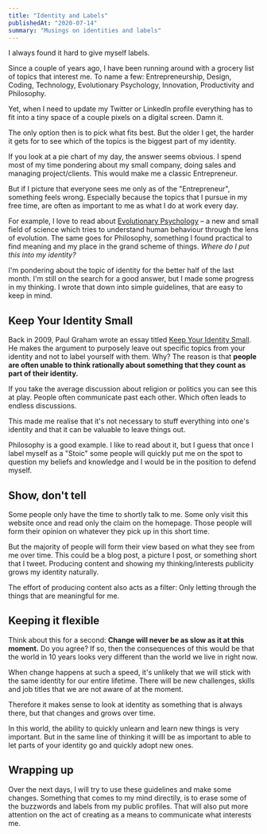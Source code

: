 ```yaml
---
title: "Identity and Labels"
publishedAt: "2020-07-14"
summary: "Musings on identities and labels"
---
```


I always found it hard to give myself labels.

Since a couple of years ago, I have been running around with a grocery list of topics that interest me. To name a few: Entrepreneurship, Design, Coding, Technology, Evolutionary Psychology, Innovation, Productivity and Philosophy.

Yet, when I need to update my Twitter or LinkedIn profile everything has to fit into a tiny space of a couple pixels on a digital screen. Damn it.

The only option then is to pick what fits best. But the older I get, the harder it gets for to see which of the topics is the biggest part of my identity.

If you look at a pie chart of my day, the answer seems obvious. I spend most of my time pondering about my small company, doing sales and managing project/clients. This would make me a classic Entrepreneur.

But if I picture that everyone sees me only as of the "Entrepreneur", something feels wrong. Especially because the topics that I pursue in my free time, are often as important to me as what I do at work every day.

For example, I love to read about [Evolutionary Psychology](https://www.cep.ucsb.edu/primer.html) – a new and small field of science which tries to understand human behaviour through the lens of evolution. The same goes for Philosophy, something I found practical to find meaning and my place in the grand scheme of things. _Where do I put this into my identity?_

I'm pondering about the topic of identity for the better half of the last month. I'm still on the search for a good answer, but I made some progress in my thinking. I wrote that down into simple guidelines, that are easy to keep in mind.

## Keep Your Identity Small

Back in 2009, Paul Graham wrote an essay titled [Keep Your Identity Small](http://www.paulgraham.com/identity.html). He makes the argument to purposely leave out specific topics from your identity and not to label yourself with them. Why? The reason is that **people are often unable to think rationally about something that they count as part of their identity.**

If you take the average discussion about religion or politics you can see this at play. People often communicate past each other. Which often leads to endless discussions.

This made me realise that it's not necessary to stuff everything into one's identity and that it can be valuable to leave things out.

Philosophy is a good example. I like to read about it, but I guess that once I label myself as a "Stoic" some people will quickly put me on the spot to question my beliefs and knowledge and I would be in the position to defend myself.

## Show, don't tell

Some people only have the time to shortly talk to me. Some only visit this website once and read only the claim on the homepage. Those people will form their opinion on whatever they pick up in this short time.

But the majority of people will form their view based on what they see from me over time. This could be a blog post, a picture I post, or something short that I tweet. Producing content and showing my thinking/interests publicity grows my identity naturally.

The effort of producing content also acts as a filter: Only letting through the things that are meaningful for me.

## Keeping it flexible

Think about this for a second: **Change will never be as slow as it at this moment.** Do you agree? If so, then the consequences of this would be that the world in 10 years looks very different than the world we live in right now.

When change happens at such a speed, it's unlikely that we will stick with the same identity for our entire lifetime. There will be new challenges, skills and job titles that we are not aware of at the moment.

Therefore it makes sense to look at identity as something that is always there, but that changes and grows over time.

In this world, the ability to quickly unlearn and learn new things is very important. But in the same line of thinking it willl be as important to able to let parts of your identity go and quickly adopt new ones.

## Wrapping up

Over the next days, I will try to use these guidelines and make some changes. Something that comes to my mind directily, is to erase some of the buzzwords and labels from my public profiles. That will also put more attention on the act of creating as a means to communicate what interests me.
